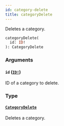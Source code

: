 ```yaml
---
id: category-delete
title: categoryDelete
---
```


Deletes a category.

```graphql
categoryDelete(
  id: ID!
): CategoryDelete

```

### Arguments

#### `id` ([`ID!`](/developer/api-reference/scalars/id))

ID of a category to delete.

### Type

#### [`CategoryDelete`](/developer/api-reference/objects/category-delete)

Deletes a category.
